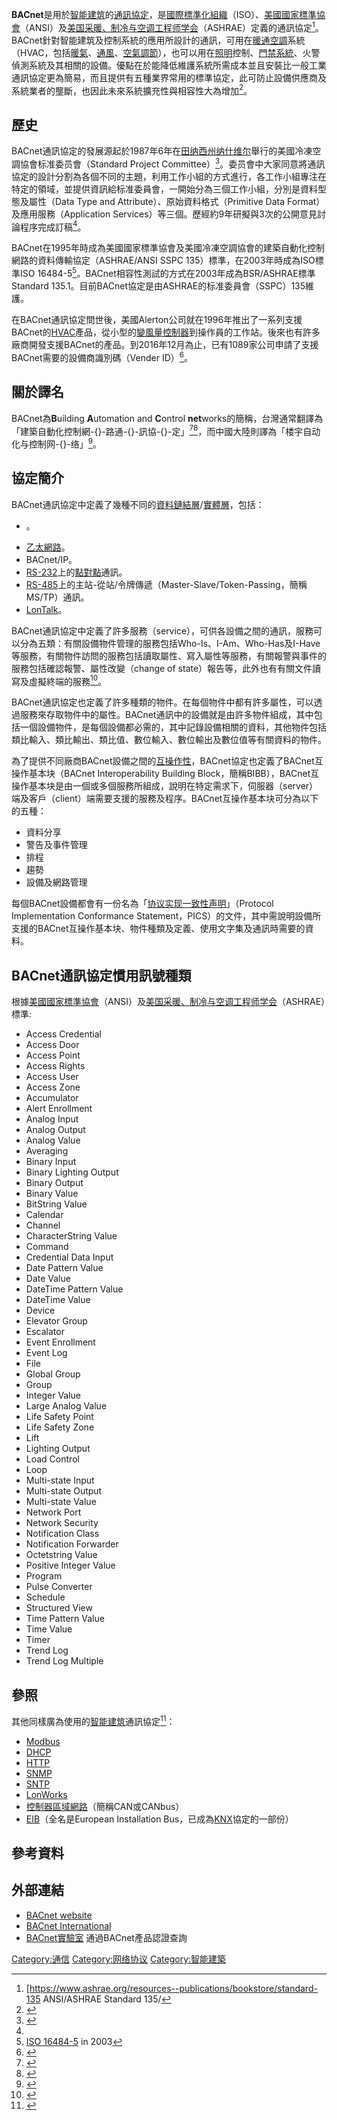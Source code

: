 {{noteTA
|G1=IT
}}
'''BACnet'''是用於[[智能建筑|智能建筑]]的[[通訊協定|通訊協定]]，是[[國際標準化組織|國際標準化組織]]（ISO）、[[美國國家標準協會|美國國家標準協會]]（ANSI）及[[美国采暖、制冷与空调工程师学会|美国采暖、制冷与空调工程师学会]]（ASHRAE）定義的通訊協定<ref>[https://www.ashrae.org/resources--publications/bookstore/standard-135 {{Wayback|url=https://www.ashrae.org/resources--publications/bookstore/standard-135 |date=20151013222917 }} ANSI/ASHRAE Standard 135/</ref>。BACnet針對智能建筑及控制系統的應用所設計的通訊，可用在[[暖通空調|暖通空調]]系統（HVAC，包括[[暖氣|暖氣]]、[[通風|通風]]、[[空氣調節|空氣調節]]），也可以用在[[照明|照明]]控制、[[門禁系統|門禁系統]]、火警偵測系統及其相關的設備。優點在於能降低維護系統所需成本並且安裝比一般工業通訊協定更為簡易，而且提供有五種業界常用的標準協定，此可防止設備供應商及系統業者的壟斷，也因此未來系統擴充性與相容性大為增加<ref name="基">{{cite web| language =zh-tw| publisher =財團法人綠色生產力基金會| title =空調及電力遠端監控系統技術手冊| url =http://www.ecct.org.tw/print/files/950718%E7%A9%BA%E8%AA%BF%E5%8F%8A%E9%9B%BB%E5%8A%9B%E9%81%A0%E7%AB%AF%E7%9B%A3%E6%8E%A7%E7%B3%BB%E7%B5%B1%E6%8A%80%E8%A1%93%E6%89%8B%E5%86%8A.pdf| author =| date =| accessdate =2011-01-18| deadurl =yes| archiveurl =https://web.archive.org/web/20070104035147/http://ecct.org.tw/print/files/950718%E7%A9%BA%E8%AA%BF%E5%8F%8A%E9%9B%BB%E5%8A%9B%E9%81%A0%E7%AB%AF%E7%9B%A3%E6%8E%A7%E7%B3%BB%E7%B5%B1%E6%8A%80%E8%A1%93%E6%89%8B%E5%86%8A.pdf| archivedate =2007-01-04}}</ref>。

==歷史==
BACnet通訊協定的發展源起於1987年6年在[[田纳西州|田纳西州]][[纳什维尔|纳什维尔]]舉行的美國冷凍空調協會标准委员會（Standard Project Committee）<ref>{{Cite web |url=http://tc14.ashraetcs.org/pdf/tc14-04a.pdf |title=BACnet protocol June, 1987, in Nashville, Tennessee |accessdate=2011-01-14 |archive-date=2007-02-26 |archive-url=https://web.archive.org/web/20070226071646/http://tc14.ashraetcs.org/pdf/tc14-04a.pdf |dead-url=yes }}</ref>。委员會中大家同意將通訊協定的設計分割為各個不同的主題，利用工作小組的方式進行，各工作小組專注在特定的領域，並提供資訊給标准委員會，一開始分為三個工作小組，分別是資料型態及屬性（Data Type and Attribute）、原始資料格式（Primitive Data Format）及應用服務（Application Services）等三個。歷經約9年研擬與3次的公開意見討論程序完成訂稿<ref name="基"/>。

BACnet在1995年時成為美國國家標準協會及美國冷凍空調協會的建築自動化控制網路的資料傳輸協定（ASHRAE/ANSI SSPC 135）標準，在2003年時成為ISO標準ISO 16484-5<ref>[http://www.iso.org/iso/iso_catalogue/catalogue_tc/catalogue_detail.htm?csnumber=37298 ISO 16484-5] {{Wayback|url=http://www.iso.org/iso/iso_catalogue/catalogue_tc/catalogue_detail.htm?csnumber=37298 |date=20110606142902 }} in 2003</ref>。BACnet相容性測試的方式在2003年成為BSR/ASHRAE標準Standard 135.1。目前BACnet協定是由ASHRAE的标准委員會（SSPC）135維護。

在BACnet通訊協定問世後，美國Alerton公司就在1996年推出了一系列支援BACnet的[[HVAC|HVAC]]產品，從小型的[[變風量控制器|變風量控制器]]到操作員的工作站。後來也有許多廠商開發支援BACnet的產品。到2016年12月為止，已有1089家公司申請了支援BACnet需要的設備商識別碼（Vender ID）<ref>{{Cite web |url=http://www.bacnet.org/VendorID/BACnet%20Vendor%20IDs.htm |title=the BACnet website |accessdate=2011-01-14 |archive-date=2009-11-21 |archive-url=https://web.archive.org/web/20091121085150/http://www.bacnet.org/VendorID/BACnet%20Vendor%20IDs.htm |dead-url=no }}</ref>。

== 關於譯名 ==
BACnet為'''B'''uilding '''A'''utomation and '''C'''ontrol '''net'''works的簡稱，台灣通常翻譯為「建築自動化控制網-{}-路通-{}-訊協-{}-定」<ref name="研">{{cite web | language = zh-tw | publisher =  | title = BACnet通訊協定與建築耗能監測之研究 | url = http://ndltd.ncl.edu.tw/cgi-bin/gs32/gsweb.cgi/login?o=dnclcdr&s=id=%22091TIT00703013%22.&searchmode=basic | author = 沈秉錡 | date =  | accessdate = 2011-01-18 | archive-date = 2014-12-11 | archive-url = https://web.archive.org/web/20141211004842/http://ndltd.ncl.edu.tw/cgi-bin/gs32/gsweb.cgi/login?o=dnclcdr&s=id=%22091TIT00703013%22.&searchmode=basic | dead-url = no }}</ref><ref name="介">{{cite web | language = zh-tw | publisher =  | title = 建築自動化控制通訊協定標準--BACnet介紹 | url = http://readopac3.ncl.edu.tw/nclJournal/search/detail.jsp?sysId=0006209499&dtdId=000040&la=ch&search_type=detail | author = 蔡琇如 | date =  | accessdate = 2011-01-18 | archive-date = 2014-12-11 | archive-url = https://web.archive.org/web/20141211005057/http://readopac3.ncl.edu.tw/nclJournal/search/detail.jsp?sysId=0006209499&dtdId=000040&la=ch&search_type=detail | dead-url = no }}</ref>，而中國大陸則譯為「楼宇自动化与控制网-{}-络」<ref>{{cite web | language = zh-cn | publisher = 爱词霸在线词典 | title = BACnet是什么意思 | url = http://www.iciba.com/bacnet | author =  | date =  | accessdate =  | archive-date = 2014-12-13 | archive-url = https://web.archive.org/web/20141213224903/http://www.iciba.com/bacnet | dead-url = no }}</ref>。

==協定簡介==
BACnet通訊協定中定義了幾種不同的[[資料鏈結層|資料鏈結層]]/[[實體層|實體層]]，包括：
*{{le|ARCNET|ARCNET}}。
*[[乙太網路|乙太網路]]。
*BACnet/IP。
*[[RS-232|RS-232]]上的[[點對點|點對點]]通訊。
*[[RS-485|RS-485]]上的主站-從站/令牌傳遞（Master-Slave/Token-Passing，簡稱MS/TP）通訊。
*[[LonTalk|LonTalk]]。

BACnet通訊協定中定義了許多服務（service），可供各設備之間的通訊，服務可以分為五類：有關設備物件管理的服務包括Who-Is、I-Am、Who-Has及I-Have等服務，有關物件訪問的服務包括讀取屬性、寫入屬性等服務，有關報警與事件的服務包括確認報警、屬性改變（change of state）報告等，此外也有有關文件讀寫及虛擬終端的服務<ref>{{cite book| language = zh-cn |author=秦兆海 |coauthors=周鑫华 |title=智能楼宇技术设计与施工 |year=2003 |publisher=清华大学出版社 |location=北京 |page=p30|isbn=7810821865 |url=http://books.google.com.tw/books?id=16cqXfJkHmYC&pg=PA30&lpg=PA30&source=bl&ots=T7etOOeiPr&sig=4ctAK_ioqaVorRbfJULcgdFyv0k&hl=zh-TW&ei=kcgzTfCQMYbJccyRjeoH&sa=X&oi=book_result&ct=result&resnum=10&ved=0CGoQ6AEwCTgK#v=onepage&q&f=false}}</ref>。

BACnet通訊協定也定義了許多種類的物件。在每個物件中都有許多屬性，可以透過服務來存取物件中的屬性。BACnet通訊中的設備就是由許多物件組成，其中包括一個設備物件，是每個設備都必需的，其中記錄設備相關的資料，其他物件包括類比輸入、類比輸出、類比值、數位輸入、數位輸出及數位值等有關資料的物件。

為了提供不同廠商BACnet設備之間的[[互操作性|互操作性]]，BACnet協定也定義了BACnet互操作基本块（BACnet Interoperability Building Block，簡稱BIBB），BACnet互操作基本块是由一個或多個服務所組成，說明在特定需求下，伺服器（server）端及客戶（client）端需要支援的服務及程序。BACnet互操作基本块可分為以下的五種：
*資料分享
*警告及事件管理
*排程
*趨勢
*設備及網路管理

每個BACnet設備都會有一份名為「[[协议实现一致性声明|协议实现一致性声明]]」（Protocol Implementation Conformance Statement，PICS）的文件，其中需說明設備所支援的BACnet互操作基本块、物件種類及定義、使用文字集及通訊時需要的資料。

==BACnet通訊協定慣用訊號種類==
根據[[美國國家標準協會|美國國家標準協會]]（ANSI）及[[美国采暖、制冷与空调工程师学会|美国采暖、制冷与空调工程师学会]]（ASHRAE）標準:

{{div col|colwidth=15em}}
* Access Credential
* Access Door
* Access Point
* Access Rights
* Access User
* Access Zone
* Accumulator
* Alert Enrollment
* Analog Input
* Analog Output
* Analog Value
* Averaging
* Binary Input
* Binary Lighting Output
* Binary Output
* Binary Value
* BitString Value
* Calendar
* Channel
* CharacterString Value
* Command
* Credential Data Input
* Date Pattern Value
* Date Value
* DateTime Pattern Value
* DateTime Value
* Device
* Elevator Group
* Escalator
* Event Enrollment
* Event Log
* File
* Global Group
* Group
* Integer Value
* Large Analog Value
* Life Safety Point
* Life Safety Zone
* Lift
* Lighting Output
* Load Control
* Loop
* Multi-state Input
* Multi-state Output
* Multi-state Value
* Network Port
* Network Security
* Notification Class
* Notification Forwarder
* Octetstring Value
* Positive Integer Value
* Program
* Pulse Converter
* Schedule
* Structured View
* Time Pattern Value
* Time Value
* Timer
* Trend Log
* Trend Log Multiple
{{div col end}}
==參照==
其他同樣廣為使用的[[智能建筑|智能建筑]]通訊協定<ref name="Autooo">{{cite web | language = zh-cn | publisher = Autooo.Net | title = 楼宇自动化控制网络技术的新发展 | url = http://www.autooo.net/autooo/wuxiantongxun/jishu/2008-01-18/48315.html | author =  | date = 2008-01-17 | accessdate = 2011-01-18 | deadurl = yes | archiveurl = https://web.archive.org/web/20140817023604/http://autooo.net/autooo/wuxiantongxun/jishu/2008-01-18/48315.html | archivedate = 2014-08-17 }}</ref>：
* [[Modbus|Modbus]]
* [[DHCP|DHCP]]
* [[HTTP|HTTP]]
* [[SNMP|SNMP]]
* [[SNTP|SNTP]]
* [[LonWorks|LonWorks]]
* [[控制器區域網路|控制器區域網路]]（簡稱CAN或CANbus）
* [[EIB|EIB]]（全名是European Installation Bus，已成為[[KNX|KNX]]協定的一部份）

==參考資料==
{{reflist}}

==外部連結==
* [http://www.bacnet.org BACnet website]{{Wayback|url=http://www.bacnet.org/ |date=20110129021233 }}
* [http://www.bacnetinternational.org BACnet International]{{Wayback|url=http://www.bacnetinternational.org/ |date=20200817081426 }}
* [https://www.bacnetinternational.net/btl BACnet實驗室] {{Wayback|url=https://www.bacnetinternational.net/btl |date=20210628033941 }}通過BACnet產品認證查詢
{{自動化通訊協定}}

[[Category:通信|Category:通信]]
[[Category:网络协议|Category:网络协议]]
[[Category:智能建築|Category:智能建築]]